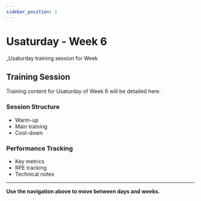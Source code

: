 ```yaml
---
sidebar_position: 2
---
```



<WorkoutNav weekNumber={6} />

# Usaturday - Week 6

_Usaturday training session for Week 

## Training Session

Training content for Usaturday of Week 6 will be detailed here.

### Session Structure
- Warm-up
- Main training
- Cool-down

### Performance Tracking
- Key metrics
- RPE tracking
- Technical notes

---

**Use the navigation above to move between days and weeks.**
